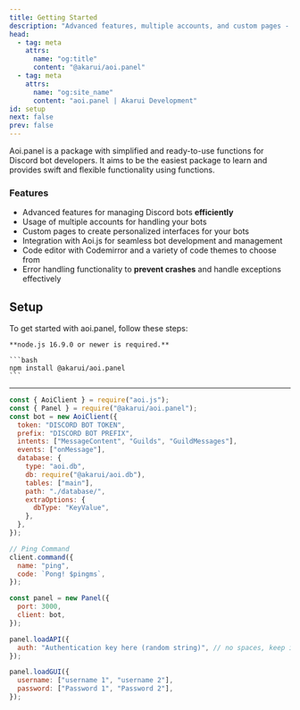 ```yaml
---
title: Getting Started
description: "Advanced features, multiple accounts, and custom pages - @akarui/aoi.panel: The ultimate solution for managing your Discord bots with ease."
head:
  - tag: meta
    attrs:
      name: "og:title"
      content: "@akarui/aoi.panel"
  - tag: meta
    attrs:
      name: "og:site_name"
      content: "aoi.panel | Akarui Development"
id: setup
next: false
prev: false
---
```


Aoi.panel is a package with simplified and ready-to-use functions for Discord bot developers. It aims to be the easiest package to learn and provides swift and flexible functionality using functions.

### Features

- Advanced features for managing Discord bots **efficiently**
- Usage of multiple accounts for handling your bots
- Custom pages to create personalized interfaces for your bots
- Integration with Aoi.js for seamless bot development and management
- Code editor with Codemirror and a variety of code themes to choose from
- Error handling functionality to **prevent crashes** and handle exceptions effectively

## Setup

To get started with aoi.panel, follow these steps:

    **node.js 16.9.0 or newer is required.**

    ```bash
    npm install @akarui/aoi.panel
    ```

---

```javascript title="index.js"
const { AoiClient } = require("aoi.js");
const { Panel } = require("@akarui/aoi.panel");
const bot = new AoiClient({
  token: "DISCORD BOT TOKEN",
  prefix: "DISCORD BOT PREFIX",
  intents: ["MessageContent", "Guilds", "GuildMessages"],
  events: ["onMessage"],
  database: {
    type: "aoi.db",
    db: require("@akarui/aoi.db"),
    tables: ["main"],
    path: "./database/",
    extraOptions: {
      dbType: "KeyValue",
    },
  },
});

// Ping Command
client.command({
  name: "ping",
  code: `Pong! $pingms`,
});

const panel = new Panel({
  port: 3000,
  client: bot,
});

panel.loadAPI({
  auth: "Authentication key here (random string)", // no spaces, keep it only alphanumeric...
});

panel.loadGUI({
  username: ["username 1", "username 2"],
  password: ["Password 1", "Password 2"],
});
```
